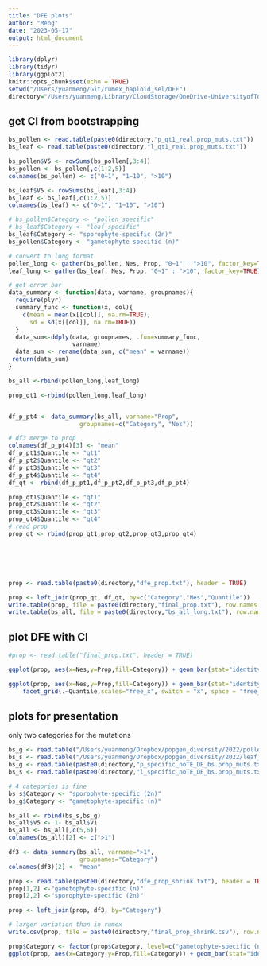 ```yaml
---
title: "DFE plots"
author: "Meng"
date: "2023-05-17"
output: html_document
---
```


```r
library(dplyr)
library(tidyr)
library(ggplot2)
knitr::opts_chunk$set(echo = TRUE)
setwd("/Users/yuanmeng/Git/rumex_haploid_sel/DFE")
directory="/Users/yuanmeng/Library/CloudStorage/OneDrive-UniversityofToronto/Manuscripts/rumex_haploid_sel/DFE/"
```



## get CI from bootstrapping
```r
bs_pollen <- read.table(paste0(directory,"p_qt1_real.prop_muts.txt"))
bs_leaf <- read.table(paste0(directory,"l_qt1_real.prop_muts.txt"))

bs_pollen$V5 <- rowSums(bs_pollen[,3:4])
bs_pollen <- bs_pollen[,c(1:2,5)]
colnames(bs_pollen) <- c("0~1", "1~10", ">10")

bs_leaf$V5 <- rowSums(bs_leaf[,3:4])
bs_leaf <- bs_leaf[,c(1:2,5)]
colnames(bs_leaf) <- c("0~1", "1~10", ">10")

# bs_pollen$Category <- "pollen_specific"
# bs_leaf$Category <- "leaf_specific"
bs_leaf$Category <- "sporophyte-specific (2n)"
bs_pollen$Category <- "gametophyte-specific (n)"

# convert to long format
pollen_long <- gather(bs_pollen, Nes, Prop, "0~1" : ">10", factor_key=TRUE)
leaf_long <- gather(bs_leaf, Nes, Prop, "0~1" : ">10", factor_key=TRUE)

# get error bar
data_summary <- function(data, varname, groupnames){
  require(plyr)
  summary_func <- function(x, col){
    c(mean = mean(x[[col]], na.rm=TRUE),
      sd = sd(x[[col]], na.rm=TRUE))
  }
  data_sum<-ddply(data, groupnames, .fun=summary_func,
                  varname)
  data_sum <- rename(data_sum, c("mean" = varname))
 return(data_sum)
}

bs_all <-rbind(pollen_long,leaf_long)

prop_qt1 <-rbind(pollen_long,leaf_long)


df_p_pt4 <- data_summary(bs_all, varname="Prop", 
                    groupnames=c("Category", "Nes"))

# df3 merge to prop
colnames(df_p_pt4)[3] <- "mean"
df_p_pt1$Quantile <- "qt1"
df_p_pt2$Quantile <- "qt2"
df_p_pt3$Quantile <- "qt3"
df_p_pt4$Quantile <- "qt4"
df_qt <- rbind(df_p_pt1,df_p_pt2,df_p_pt3,df_p_pt4)

prop_qt1$Quantile <- "qt1"
prop_qt2$Quantile <- "qt2"
prop_qt3$Quantile <- "qt3"
prop_qt4$Quantile <- "qt4"
# read prop
prop_qt <- rbind(prop_qt1,prop_qt2,prop_qt3,prop_qt4)






prop <- read.table(paste0(directory,"dfe_prop.txt"), header = TRUE)

prop <- left_join(prop_qt, df_qt, by=c("Category","Nes","Quantile"))
write.table(prop, file = paste0(directory,"final_prop.txt"), row.names = F, quote = F)
write.table(bs_all, file = paste0(directory,"bs_all_long.txt"), row.names = F, quote = F)
```


## plot DFE with CI
```r
#prop <- read.table("final_prop.txt", header = TRUE)

ggplot(prop, aes(x=Nes,y=Prop,fill=Category)) + geom_bar(stat="identity", position=position_dodge()) + theme_classic() + scale_x_discrete(limits=c("0~1", "1~10", ">10")) + scale_fill_manual(values = c("#CCEBC5", "#238B45"))  + labs(y="Proportion of mutations") + geom_errorbar(aes(ymin=mean-sd, ymax=mean+sd), width=.2, position=position_dodge(.9)) + theme(text = element_text(size = 20))

ggplot(prop, aes(x=Nes,y=Prop,fill=Category)) + geom_bar(stat="identity", position=position_dodge()) + theme_classic() + scale_x_discrete(limits=c("0~1", "1~10", ">10")) + scale_fill_manual(values = c("#CCEBC5", "#238B45"))  + labs(y="Proportion of mutations") + geom_errorbar(aes(ymin=mean-sd, ymax=mean+sd), width=.2, position=position_dodge(.9)) + theme(text = element_text(size = 15))+
    facet_grid(.~Quantile,scales="free_x", switch = "x", space = "free_x") 
```


## plots for presentation
only two categories for the mutations
```r
bs_g <- read.table("/Users/yuanmeng/Dropbox/popgen_diversity/2022/pollen_specific.prop_muts.txt")
bs_s <- read.table("/Users/yuanmeng/Dropbox/popgen_diversity/2022/leaf_specific.prop_muts.txt")
bs_g <- read.table(paste0(directory,"p_specific_noTE_DE_bs.prop_muts.txt"))
bs_s <- read.table(paste0(directory,"l_specific_noTE_DE_bs.prop_muts.txt"))

# 4 categories is fine
bs_s$Category <- "sporophyte-specific (2n)"
bs_g$Category <- "gametophyte-specific (n)"

bs_all <- rbind(bs_s,bs_g)
bs_all$V5 <- 1- bs_all$V1
bs_all <- bs_all[,c(5,6)]
colnames(bs_all)[2] <- c(">1")

df3 <- data_summary(bs_all, varname=">1", 
                    groupnames="Category")
colnames(df3)[2] <- "mean"

prop <- read.table(paste0(directory,"dfe_prop_shrink.txt"), header = TRUE)
prop[1,2] <-"gametophyte-specific (n)"
prop[2,2] <-"sporophyte-specific (2n)"

prop <- left_join(prop, df3, by="Category")

# larger variation than in rumex
write.csv(prop, file = paste0(directory,"final_prop_shrink.csv"), row.names = F, quote = F)
```

```r
prop$Category <- factor(prop$Category, level=c("gametophyte-specific (n)","sporophyte-specific (2n)")) # haploid is darker
ggplot(prop, aes(x=Category,y=Prop,fill=Category)) + geom_bar(stat="identity", position=position_dodge()) + theme_classic() +scale_fill_manual(values = c("#238B45","#CCEBC5"))  + labs(y="Proportion of mutations") + geom_errorbar(aes(ymin=mean-sd, ymax=mean+sd), width=.2, position=position_dodge(.9)) + theme(text = element_text(size = 20))

```



 